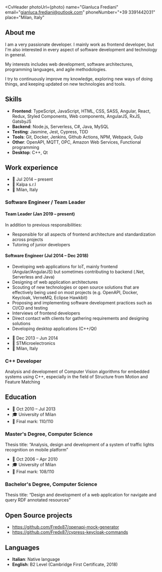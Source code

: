 
<CvHeader
  photoUrl={photo}
  name="Gianluca Frediani"
  email="gianluca.frediani@outlook.com"
  phoneNumber="+39 3391442031"
  place="Milan, Italy"
></CvHeader>

## About me

I am a very passionate developer. I mainly work as frontend developer, but I'm also interested in every aspect of software development and technology in general.

My interests includes web development, software architectures, programming languages, and agile methodologies.

I try to continuously improve my knowledge, exploring new ways of doing things, and keeping updated on new technologies and tools.

## Skills

- **Frontend**: TypeScript, JavaScript, HTML, CSS, SASS, Angular, React, Redux, Styled Components, Web components, AngularJS, RxJS, GatsbyJS
- **Backend**: Node.js, Serverless, C#, Java, MySQL
- **Testing**: Jasmine, Jest, Cypress, TDD
- **Tools**: Git, Docker, Jenkins, Github Actions, NPM, Webpack, Gulp
- **Other**: OpenAPI, MQTT, OPC, Amazon Web Services, Functional programming
- **Desktop**: C++, Qt

## Work experience

<Section>

<Sider>

- 📅 Jul 2014 &ndash; present
- 🏢 Kalpa s.r.l
- 📌 Milan, Italy

</Sider>

<div>

### Software Engineer / Team Leader

#### Team Leader (Jan 2019 &ndash; present)

In addition to previous responsibilities:

- Responsible for all aspects of frontend architecture and standardization across projects
- Tutoring of junior developers

#### Software Engineer (Jul 2014 &ndash; Dec 2018)

- Developing web applications for IoT, mainly frontend (Angular/AngularJS) but sometimes contributing to backend (.Net, Serverless and Java)
- Designing of web application architectures
- Scouting of new technologies or open source solutions that are effectively being used on most projects (e.g. OpenAPI, Docker, Keycloak, VerneMQ, Eclipse Hawkbit)
- Proposing and implementing software development practices such as CI/CD and testing
- Interviews of frontend developers
- Direct contact with clients for gathering requirements and designing solutions
- Developing desktop applications (C++/Qt)

</div>

</Section>

<Section>

<Sider>

- 📅 Dec 2013 &ndash; Jun 2014
- 🏢 STMicroelectronics
- 📌 Milan, Italy

</Sider>

<div>

### C++ Developer

Analysis and development of Computer Vision algorithms for embedded systems using C++, especially in the field of Structure from Motion and Feature Matching

</div>

</Section>

## Education

<Section>

<Sider>

- 📅 Oct 2010 &ndash; Jul 2013
- 🎓 University of Milan
- 📜 Final mark: 110/110

</Sider>

<div>

### Master's Degree, Computer Science

Thesis title: “Analysis, design and development of a system of traffic lights recognition on mobile platform”

</div>

</Section>

<Section>

<Sider>

- 📅 Oct 2006 &ndash; Apr 2010
- 🎓 University of Milan
- 📜 Final mark: 108/110

</Sider>

<div>

### Bachelor's Degree, Computer Science

Thesis title: “Design and development of a web application for navigate and query RDF annotated resources”

</div>

</Section>

## Open Source projects

- https://github.com/Fredx87/openapi-mock-generator
- https://github.com/Fredx87/cypress-keycloak-commands

## Languages

- **Italian**: Native language
- **English**: B2 Level (Cambridge First Certificate, 2018)
